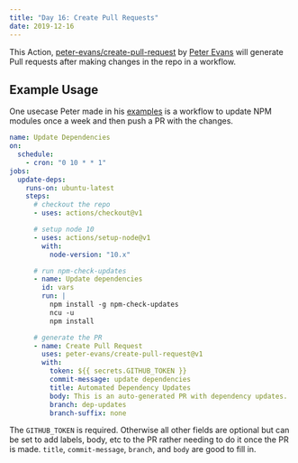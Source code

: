```yaml
---
title: "Day 16: Create Pull Requests"
date: 2019-12-16
---
```


This Action, [peter-evans/create-pull-request](https://github.com/marketplace/actions/create-pull-request) by [Peter Evans](https://github.com/peter-evans) will generate Pull requests after making changes in the repo in a workflow.

## Example Usage

One usecase Peter made in his [examples](https://github.com/peter-evans/create-pull-request/blob/master/examples.md) is a workflow to update NPM modules once a week and then push a PR with the changes.

```yaml
name: Update Dependencies
on:
  schedule:
    - cron: "0 10 * * 1"
jobs:
  update-deps:
    runs-on: ubuntu-latest
    steps:
      # checkout the repo
      - uses: actions/checkout@v1

      # setup node 10
      - uses: actions/setup-node@v1
        with:
          node-version: "10.x"

      # run npm-check-updates
      - name: Update dependencies
        id: vars
        run: |
          npm install -g npm-check-updates
          ncu -u
          npm install

      # generate the PR
      - name: Create Pull Request
        uses: peter-evans/create-pull-request@v1
        with:
          token: ${{ secrets.GITHUB_TOKEN }}
          commit-message: update dependencies
          title: Automated Dependency Updates
          body: This is an auto-generated PR with dependency updates.
          branch: dep-updates
          branch-suffix: none
```

The `GITHUB_TOKEN` is required. Otherwise all other fields are optional but can be set to add labels, body, etc to the PR rather needing to do it once the PR is made. `title`, `commit-message`, `branch`, and `body` are good to fill in.
